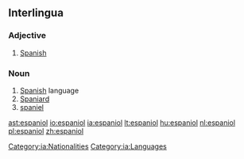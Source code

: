 ==Interlingua==

===Adjective===
{{head|ia|adjective}}

# [[Spanish]]

===Noun===
{{head|ia|noun}}

# [[Spanish]] language
# [[Spaniard]]
# [[spaniel]]

[[Category:ia:Nationalities]]
[[Category:ia:Languages]]

[[ast:espaniol]]
[[io:espaniol]]
[[ia:espaniol]]
[[lt:espaniol]]
[[hu:espaniol]]
[[nl:espaniol]]
[[pl:espaniol]]
[[zh:espaniol]]